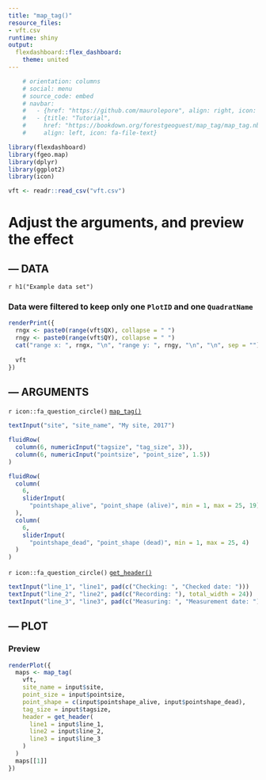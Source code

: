 ```yaml
---
title: "map_tag()"
resource_files:
- vft.csv
runtime: shiny
output:
  flexdashboard::flex_dashboard:
    theme: united
---
```


```r
    # orientation: columns
    # social: menu
    # source_code: embed
    # navbar:
    #   - {href: "https://github.com/maurolepore", align: right, icon: fa-user}
    #   - {title: "Tutorial", 
    #     href: "https://bookdown.org/forestgeoguest/map_tag/map_tag.nb.html",
    #     align: left, icon: fa-file-text}
```

```r
library(flexdashboard)
library(fgeo.map)
library(dplyr)
library(ggplot2)
library(icon)

vft <- readr::read_csv("vft.csv")
```

Adjust the arguments, and preview the effect
=======================================================================

--- DATA {data-width=350}
-----------------------------------------------------------------------

`r h1("Example data set")`

### Data were filtered to keep only one `PlotID` and one `QuadratName` {data-height=90}

```r
renderPrint({
  rngx <- paste0(range(vft$QX), collapse = " ")
  rngy <- paste0(range(vft$QY), collapse = " ")
  cat("range x: ", rngx, "\n", "range y: ", rngy, "\n", "\n", sep = "")
  
  vft
})
```

--- ARGUMENTS {data-width=250}
-----------------------------------------------------------------------

`r icon::fa_question_circle()` [`map_tag()`](https://forestgeo.github.io/map/reference/map_tag.html)

```r
textInput("site", "site_name", "My site, 2017")

fluidRow(
  column(6, numericInput("tagsize", "tag_size", 3)),
  column(6, numericInput("pointsize", "point_size", 1.5))
)

fluidRow(
  column(
    6, 
    sliderInput(
      "pointshape_alive", "point_shape (alive)", min = 1, max = 25, 19)
  ),
  column(
    6, 
    sliderInput(
      "pointshape_dead", "point_shape (dead)", min = 1, max = 25, 4)
  )
)
```

`r icon::fa_question_circle()` [`get_header()`](https://forestgeo.github.io/map/reference/get_header.html)

```r
textInput("line_1", "line1", pad(c("Checking: ", "Checked date: ")))
textInput("line_2", "line2", pad(c("Recording: "), total_width = 24))
textInput("line_3", "line3", pad(c("Measuring: ", "Measurement date: ")))
```

--- PLOT {data-width=350}
-----------------------------------------------------------------------

### Preview

```r
renderPlot({
  maps <- map_tag(
    vft, 
    site_name = input$site,
    point_size = input$pointsize,
    point_shape = c(input$pointshape_alive, input$pointshape_dead),
    tag_size = input$tagsize,
    header = get_header(
      line1 = input$line_1,
      line2 = input$line_2,
      line3 = input$line_3
    )
  )
  maps[[1]]
})
```

